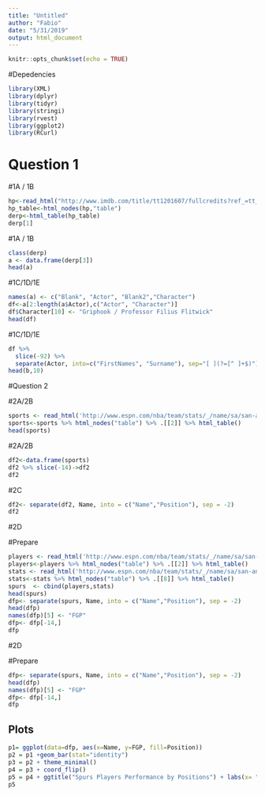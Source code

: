 ```yaml
---
title: "Untitled"
author: "Fabio"
date: "5/31/2019"
output: html_document
---
```


```r
knitr::opts_chunk$set(echo = TRUE)
```



#Depedencies

```r
library(XML)
library(dplyr)
library(tidyr)
library(stringi)
library(rvest)
library(ggplot2)
library(RCurl)
```



# Question 1



#1A / 1B

```r
hp<-read_html("http://www.imdb.com/title/tt1201607/fullcredits?ref_=tt_ql_1")
hp_table<-html_nodes(hp,"table")
derp<-html_table(hp_table)
derp[1]
```


#1A / 1B

```r
class(derp)
a <- data.frame(derp[3])
head(a)

```


#1C/1D/1E

```r
names(a) <- c("Blank", "Actor", "Blank2","Character")
df<-a[2:length(a$Actor),c("Actor", "Character")]
df$Character[10] <- "Griphook / Professor Filius Flitwick"
head(df)

```


#1C/1D/1E


```r
df %>%
  slice(-92) %>%
  separate(Actor, into=c("FirstNames", "Surname"), sep="[ ](?=[^ ]+$)") -> b
head(b,10)

```


#Question 2



#2A/2B


```r
sports <- read_html('http://www.espn.com/nba/team/stats/_/name/sa/san-antonio-spurs')
sports<-sports %>% html_nodes("table") %>% .[[2]] %>% html_table()
head(sports)

```


#2A/2B

```r
df2<-data.frame(sports)
df2 %>% slice(-14)->df2
df2

```



#2C


```r
df2<- separate(df2, Name, into = c("Name","Position"), sep = -2)
df2

```


#2D


#Prepare


```r
players <- read_html('http://www.espn.com/nba/team/stats/_/name/sa/san-antonio-spurs')
players<-players %>% html_nodes("table") %>% .[[2]] %>% html_table()
stats <- read_html('http://www.espn.com/nba/team/stats/_/name/sa/san-antonio-spurs')
stats<-stats %>% html_nodes("table") %>% .[[8]] %>% html_table()
spurs  <- cbind(players,stats)
head(spurs)
dfp<- separate(spurs, Name, into = c("Name","Position"), sep = -2)
head(dfp)
names(dfp)[5] <- "FGP"
dfp<- dfp[-14,]
dfp

```


#2D


#Prepare

```r
dfp<- separate(spurs, Name, into = c("Name","Position"), sep = -2)
head(dfp)
names(dfp)[5] <- "FGP"
dfp<- dfp[-14,]
dfp

```

##  Plots



```r
p1= ggplot(data=dfp, aes(x=Name, y=FGP, fill=Position)) 
p2 = p1 +geom_bar(stat="identity")
p3 = p2 + theme_minimal() 
p4 = p3 + coord_flip()
p5 = p4 + ggtitle("Spurs Players Performance by Positions") + labs(x= "Spurs Players",  y= "Field Goal Percentage")
p5

```


